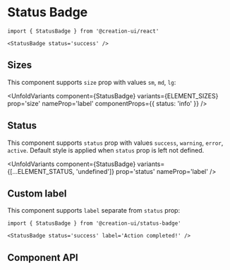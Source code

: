 # Status Badge


```tsx copy
import { StatusBadge } from '@creation-ui/react'

<StatusBadge status='success' />
```

<Container>
  <StatusBadge status='success' />
</Container>

## Sizes

This component supports `size` prop with values `sm`, `md`, `lg`:

<UnfoldVariants
  component={StatusBadge}
  variants={ELEMENT_SIZES}
  prop='size'
  nameProp='label'
  componentProps={{ status: 'info' }}
/>

## Status

This component supports `status` prop with values `success`, `warning`, `error`, `active`.
Default style is applied when `status` prop is left not defined.

<UnfoldVariants
  component={StatusBadge}
  variants={[...ELEMENT_STATUS, 'undefined']}
  prop='status'
  nameProp='label'
/>

## Custom label

This component supports `label` separate from `status` prop:

```tsx copy
import { StatusBadge } from '@creation-ui/status-badge'

<StatusBadge status='success' label='Action completed!' />
```

<Container>
  <StatusBadge status='success' label='Action completed!' />
</Container>

## Component API

<PropsTable
  properties={properties}
  name='StatusBadge'
  description='StatusBadge component props.'
/>
